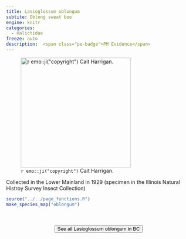 ```yaml
---
title: Lasioglossum oblongum
subtite: Oblong sweat bee
engine: knitr
categories:
  - Halictidae
freeze: auto
description:  <span class="pe-badge">PM Evidence</span>
---
```

![`r emo::ji("copyright")` Cait Harrigan.](/files/no_bee.png){height=300}

Collected in the Lower Mainland in 1929 (specimen in the Illinois Natural Histroy Survey Insect Collection)



```r
source("../../page_functions.R")
make_species_map("oblongum")
```
<br><br>
<center>


<a href="NA"><button type="button" class="btn btn-secondary">See all Lasioglossum oblongum in BC <i class="fa-solid fa-arrow-up-right-from-square"></i> </button></a>
</center>
